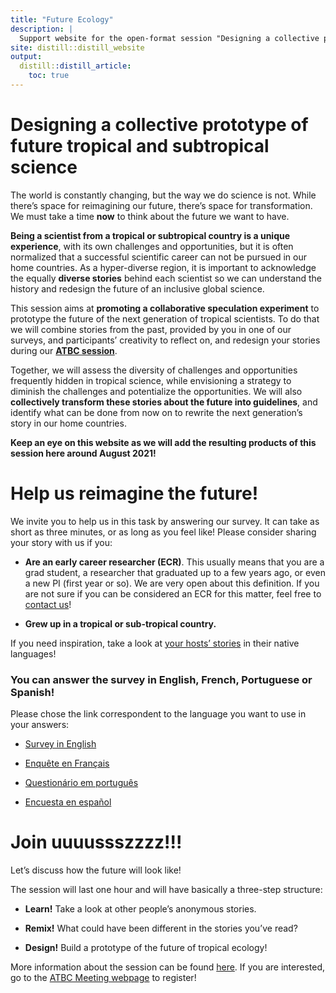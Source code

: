 ```yaml
---
title: "Future Ecology"
description: |
  Support website for the open-format session "Designing a collective prototype of future tropical and subtropical science", to take place at the ATBC Annual Meeting 2021.
site: distill::distill_website
output:
  distill::distill_article:
    toc: true
---
```


# Designing a collective prototype of future tropical and subtropical science 

The world is constantly changing, but the way we do science is not. While there's space for reimagining our future, there's space for transformation. We must take a time **now** to think about the future we want to have.  

**Being a scientist from a tropical or subtropical country is a unique experience**, with its own challenges and opportunities, but it is often normalized that a successful scientific career can not be pursued in our home countries. As a hyper-diverse region, it is important to acknowledge the equally **diverse stories** behind each scientist so we can understand the history and redesign the future of an inclusive global science.

This session aims at **promoting a collaborative speculation experiment** to prototype the future of the next generation of tropical scientists. To do that we will combine stories from the past, provided by you in one of our surveys, and participants' creativity to reflect on, and redesign your stories during our [**ATBC session**](https://www.atbc2021.org/ofs/designing-a-collective-prototype-of-future-tropical-and-subtropical-science-%5Bofs-5%5D).  

Together, we will assess the diversity of challenges and opportunities frequently hidden in tropical science, while envisioning a strategy to diminish the challenges and potentialize the opportunities. We will also **collectively transform these stories about the future into guidelines**, and identify what can be done from now on to rewrite the next generation’s story in our home countries.

**Keep an eye on this website as we will add the resulting products of this session here around August 2021!**

# Help us reimagine the future!

We invite you to help us in this task by answering our survey. It can take as short as three minutes, or as long as you feel like! Please consider sharing your story with us if you:  

- **Are an early career researcher (ECR)**. This usually means that you are a grad student, a researcher that graduated up to a few years ago, or even a new PI (first year or so). We are very open about this definition. If you are not sure if you can be considered an ECR for this matter, feel free to [contact us](mailto:future.ecology@protonmail.com)!  

- **Grew up in a tropical or sub-tropical country.**  

If you need inspiration, take a look at [your hosts' stories](/future.ecology/about.html) in their native languages!

### You can answer the survey in English, French, Portuguese or Spanish!
Please chose the link correspondent to the language you want to use in your answers:

- [Survey in English](https://forms.office.com/r/ViAq7YSeEJ)  

- [Enquête en Français](https://forms.office.com/r/5T6hBNB7rn)  

- [Questionário em português](https://forms.office.com/r/HA5Ht9tHP5)  

- [Encuesta en español](https://forms.office.com/r/aMR4PwxMeU)  

# Join uuuussszzzz!!!

Let's discuss how the future will look like!

The session will last one hour and will have basically a three-step structure:  

- **Learn!** Take a look at other people's anonymous stories.  

- **Remix!** What could have been different in the stories you've read?  

- **Design!** Build a prototype of the future of tropical ecology!  
  
More information about the session can be found [here](https://www.atbc2021.org/ofs/designing-a-collective-prototype-of-future-tropical-and-subtropical-science-%5Bofs-5%5D). If you are interested, go to the [ATBC Meeting webpage](https://www.atbc2021.org/) to register!